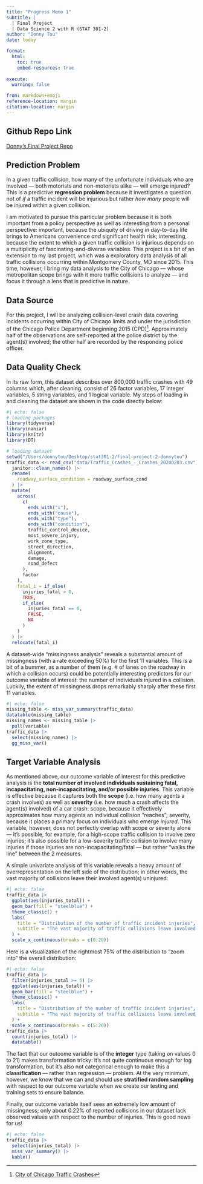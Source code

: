 ```yaml
---
title: "Progress Memo 1"
subtitle: |
  | Final Project 
  | Data Science 2 with R (STAT 301-2)
author: "Donny Tou"
date: today

format:
  html:
    toc: true
    embed-resources: true
    
execute:
  warning: false

from: markdown+emoji 
reference-location: margin
citation-location: margin
---
```


::: {.callout-tip icon=false}

## Github Repo Link

[Donny's Final Project Repo](https://github.com/stat301-2-2024-winter/final-project-2-donnytou.git)

:::

## Prediction Problem

In a given traffic collision, how many of the unfortunate individuals who are involved — both motorists and non-motorists alike — will emerge injured? This is a predictive **regression problem** because it investigates a question not of *if* a traffic incident will be injurious but rather *how many* people will be injured within a given collision. 

I am motivated to pursue this particular problem because it is both important from a policy perspective as well as interesting from a personal perspective: important, because the ubiquity of driving in day-to-day life brings to Americans convenience *and* significant health risk; interesting, because the extent to which a given traffic collision is injurious depends on a multiplicity of fascinating-and-diverse variables. This project is a bit of an extension to my last project, which was a exploratory data analysis of all traffic collisions occurring within Montgomery County, MD since 2015. This time, however, I bring my data analysis to the City of Chicago — whose metropolitan scope brings with it more traffic collisions to analyze — and focus it through a lens that is predictive in nature.

## Data Source

For this project, I will be analyzing collision-level crash data covering incidents occurring within City of Chicago limits and under the jurisdiction of the Chicago Police Department beginning 2015 (CPD)^[[City of Chicago Traffic Crashes](https://data.cityofchicago.org/Transportation/Traffic-Crashes-Crashes/85ca-t3if/about_data)]. Approximately half of the observations are self-reported at the police district by the agent(s) involved; the other half are recorded by the responding police officer.     

## Data Quality Check

In its raw form, this dataset describes over 800,000 traffic crashes with 49 columns which, after cleaning, consist of 26 factor variables, 17 integer variables, 5 string variables, and 1 logical variable. My steps of loading in and cleaning the dataset are shown in the code directly below:
```r
#| echo: false
# loading packages
library(tidyverse) 
library(naniar)
library(knitr)
library(DT)
```

```r
# loading dataset
setwd("/Users/donnytou/Desktop/stat301-2/final-project-2-donnytou")
traffic_data <- read_csv("data/Traffic_Crashes_-_Crashes_20240203.csv") |>
  janitor::clean_names() |>
  rename(
    roadway_surface_condition = roadway_surface_cond
  ) |>
  mutate(
    across(
      c(
        ends_with("i"),
        ends_with("cause"),
        ends_with("type"),
        ends_with("condition"),
        traffic_control_device,
        most_severe_injury,
        work_zone_type,
        street_direction,
        alignment,
        damage,
        road_defect
      ),
      factor
    ),
    fatal_i = if_else(
      injuries_fatal > 0,
      TRUE,
      if_else(
        injuries_fatal == 0,
        FALSE,
        NA
      )
    )
  ) |>
  relocate(fatal_i)
```
A dataset-wide "missingness analysis" reveals a substantial amount of missingness (with a rate exceeding 50%) for the first 11 variables. This is a bit of a bummer, as a number of them (e.g. # of lanes on the roadway in which a collision occurs) could be potentially interesting predictors for our outcome variable of interest: the number of individuals injured in a collision. Luckily, the extent of missingness drops remarkably sharply after these first 11 variables.
```r
#| echo: false
missing_table <- miss_var_summary(traffic_data) 
datatable(missing_table)
missing_names <- missing_table |>
  pull(variable)
traffic_data |>
  select(missing_names) |>
  gg_miss_var()
```


## Target Variable Analysis
As mentioned above, our outcome variable of interest for this predictive analysis is the **total number of involved individuals sustaining fatal, incapacitating, non-incapacitating, and/or possible injuries**. This variable is effective because it captures both the **scope** (i.e. how many agents a crash involves) as well as **severity** (i.e. how much a crash affects the agent(s) involved) of a car crash: scope, because it effectively approximates how many agents an individual collision "reaches"; severity, because it places a primary focus on individuals who emerge *injured*. This variable, however, does not perfectly overlap with scope *or* severity alone — it's possible, for example, for a high-scope traffic collision to involve zero injuries; it's also possible for a low-severity traffic collision to involve many injuries if those injuries are non-incapacitating/fatal — but rather "walks the line" between the 2 measures.

A simple univariate analysis of this variable reveals a heavy amount of overrepresentation on the left side of the distribution; in other words, the vast majority of collisions leave their involved agent(s) uninjured:
```r
#| echo: false
traffic_data |>
  ggplot(aes(injuries_total)) +
  geom_bar(fill = "steelblue") +
  theme_classic() +
  labs(
    title = "Distribution of the number of traffic incident injuries",
    subtitle = "The vast majority of traffic collisions leave involved agents unscathed"
  ) +
  scale_x_continuous(breaks = c(0:20))
```
Here is a visualization of the rightmost 75% of the distribution to "zoom into" the overall distribution:
```r
#| echo: false
traffic_data |>
  filter(injuries_total >= 5) |>
  ggplot(aes(injuries_total)) +
  geom_bar(fill = "steelblue") +
  theme_classic() +
  labs(
    title = "Distribution of the number of traffic incident injuries",
    subtitle = "The vast majority of traffic collisions leave involved agents unscathed"
  ) +
  scale_x_continuous(breaks = c(5:20))
traffic_data |>
  count(injuries_total) |>
  datatable()
```
The fact that our outcome variable is of the **integer** type (taking on values 0 to 21) makes transformation tricky: it's not quite continuous enough for log transformation, but it's also not categorical enough to make this a **classification** — rather than regression — problem. At the very minimum, however, we know that we can and should use **stratified random sampling** with respect to our outcome variable when we create our testing and training sets to ensure balance.

Finally, our outcome variable itself sees an extremely low amount of missingness; only about 0.22% of reported collisions in our dataset lack observed values with respect to the number of injuries. This is good news for us!
```r
#| echo: false
traffic_data |>
  select(injuries_total) |>
  miss_var_summary() |>
  kable()
```



